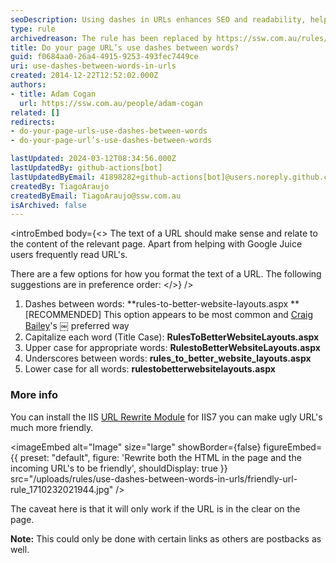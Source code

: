 ```yaml
---
seoDescription: Using dashes in URLs enhances SEO and readability, helping users and search engines understand content effectively.
type: rule
archivedreason: The rule has been replaced by https://ssw.com.au/rules/use-dashes-in-urls/
title: Do your page URL’s use dashes between words?
guid: f0684aa0-26a4-4915-9253-493fec7449ce
uri: use-dashes-between-words-in-urls
created: 2014-12-22T12:52:02.000Z
authors:
- title: Adam Cogan
  url: https://ssw.com.au/people/adam-cogan
related: []
redirects:
- do-your-page-urls-use-dashes-between-words
- do-your-page-url’s-use-dashes-between-words

lastUpdated: 2024-03-12T08:34:56.000Z
lastUpdatedBy: github-actions[bot]
lastUpdatedByEmail: 41898282+github-actions[bot]@users.noreply.github.com
createdBy: TiagoAraujo
createdByEmail: TiagoAraujo@ssw.com.au
isArchived: false
---
```


<introEmbed
  body={<>
The text of a URL should make sense and relate to the content of the relevant page.                     Apart from helping with Google Juice users frequently read URL's.

There are a few options for how you format the text of a URL. The following suggestions                     are in preference order:
  </>}
/>
1. Dashes between words:
       **rules-to-better-website-layouts.aspx
** [RECOMMENDED] This option appears to be most common and
      [Craig Bailey](http://www.craigbailey.net/)'s ￼ preferred way
2. Capitalize each word (Title Case):
       **RulesToBetterWebsiteLayouts.aspx**
3. Upper case for appropriate words:
       **RulestoBetterWebsiteLayouts.aspx**
4. Underscores between words:
       **rules\_to\_better\_website\_layouts.aspx**
5. Lower case for all words:
       **rulestobetterwebsitelayouts.aspx**

### More info

You can install the IIS [URL Rewrite Module](http://learn.iis.net/page.aspx/460/using-the-url-rewrite-module/) for IIS7 you can make ugly URL's much more friendly.


<imageEmbed
  alt="Image"
  size="large"
  showBorder={false}
  figureEmbed={{
    preset: "default",
    figure: 'Rewrite both the HTML in the page and the incoming URL\'s to be friendly',
    shouldDisplay: true
  }}
  src="/uploads/rules/use-dashes-between-words-in-urls/friendly-url-rule_1710232021944.jpg"
/>

The caveat here is that it will only work if the URL is in the clear on the page.

**Note:** This could only be done with certain links as others are postbacks as well.
